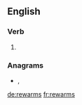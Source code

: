 ==English==

===Verb===
{{head|en|verb form}}

# {{en-third-person singular of|rewarm}}

===Anagrams===
* {{l|en|swarmer}}, {{l|en|warmers}}

[[de:rewarms]]
[[fr:rewarms]]
